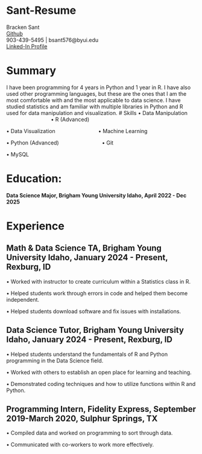 # Sant-Resume
Bracken Sant   
[Github](https://github.com/bracken576/Sant-Resume.git)   
903-439-5495 | bsant576@byui.edu   
[Linked-In Profile](https://linkedin.com/in/bracken-sant-70b76a192)


# Summary
I have been programming for 4 years in Python and 1 year in R. I have also used other programming languages, but these are the ones that I am the most comfortable with and the most applicable to data science. I have studied statistics and am familiar with multiple libraries in Python and R used for data manipulation and visualization. 
# Skills
•	Data Manipulation &nbsp;&nbsp;&nbsp;&nbsp;&nbsp;&nbsp;&nbsp;&nbsp;&nbsp;&nbsp;&nbsp;&nbsp;&nbsp;&nbsp;&nbsp;&nbsp;&nbsp;&nbsp;&nbsp;&nbsp;&nbsp;&nbsp;&nbsp;&nbsp;&nbsp;&nbsp;&nbsp;&nbsp;&nbsp; • R (Advanced)

•	Data Visualization &nbsp;&nbsp;&nbsp;&nbsp;&nbsp;&nbsp;&nbsp;&nbsp;&nbsp;&nbsp;&nbsp;&nbsp;&nbsp;&nbsp;&nbsp;&nbsp;&nbsp;&nbsp;&nbsp;&nbsp;&nbsp;&nbsp;&nbsp;&nbsp;&nbsp;&nbsp;&nbsp; • Machine Learning

•	Python (Advanced) &nbsp;&nbsp;&nbsp;&nbsp;&nbsp;&nbsp;&nbsp;&nbsp;&nbsp;&nbsp;&nbsp;&nbsp;&nbsp;&nbsp;&nbsp;&nbsp;&nbsp;&nbsp;&nbsp;&nbsp;&nbsp;&nbsp;&nbsp;&nbsp;&nbsp;&nbsp;&nbsp; • Git	

•	MySQL   

# Education:
**Data Science Major, Brigham Young University Idaho, April 2022 - Dec 2025**

# Experience
## Math & Data Science TA, Brigham Young University Idaho, January 2024 - Present, Rexburg, ID

•	Worked with instructor to create curriculum within a Statistics class in R.

•	Helped students work through errors in code and helped them become independent.

•	Helped students download software and fix issues with installations.

## Data Science Tutor, Brigham Young University Idaho, January 2024 - Present, Rexburg, ID
• Helped students understand the fundamentals of R and Python programming in the Data Science field.  

• Worked with others to establish an open place for learning and teaching.

• Demonstrated coding techniques and how to utilize functions within R and Python.

## Programming Intern, Fidelity Express, September 2019-March 2020, Sulphur Springs, TX
•	Compiled data and worked on programming to sort through data.

• Communicated with co-workers to work more effectively.


